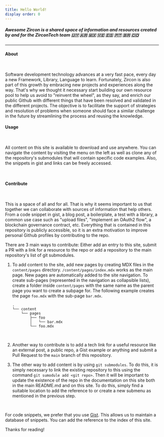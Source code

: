```yaml
---
title: Hello World!
display order: 0
---
```


##### <b>Awesome Zircon</b> is a shared space of information and resources created by and for the ZirconTech team 🇺🇾 🇦🇷 🇲🇽 🇻🇪 🇪🇸 🇵🇹 🇧🇷 🇨🇴

<hr />

#### About
<br />
<p>
Software development technology advances at a very fast pace, every day a new Framework, Library, Language to learn.
Fortunately, Zircon is also part of this growth by embracing new projects and experiences along the way. That's why we thought it necessary
start building our own resource pool to help us avoid to "reinvent the wheel", as they say, and enrich our public Github
with different things that have been resolved and validated in the different projects. The objective is to facilitate the support of strategies and resolution of problems when
someone should face a similar challenge in the future by streamlining the process and reusing the knowledge.
</p>

#### Usage
<br />
<p>
All content on this site is available to download and use anywhere. You can navigate the content by visiting the menu on the left as well as
clone any of the repository's submodules that will contain specific code examples. Also, the snippets in gist and links can be freely accessed.
</p>
<br />

#### Contribute
<br />

This is a space of all and for all. That is why it seems important to us that together we can collaborate with sources of information that help others. From a code snippet in gist,
a blog post, a boilerplate, a test with a library, a common use case such as "upload files", "implement an OAuth2 flow", a blockchain governance contract, etc.
Everything that is contained in this repository is publicly accessible, so it is an extra motivation to improve personal Github profiles by contributing to the repo.

There are 3 main ways to contribute: Either add an entry to this site, submit a PR with a link for a resource to the repo or add a repository to the main repository's list of git submodules.

1.  To add content to the site, add new pages by creating MDX files in the `content/pages` directory. `/content/pages/index.mdx` works as the main page.
    New pages are automatically added to the site navigation. To create sub-pages (represented in the navigation as collapsible lists),
    create a folder inside `content/pages` with the same name as the parent page you want to create a subpage for.
    The following example creates the page `foo.mdx` with the sub-page `bar.mdx`.

    ```text
    .
    └── content
        └── pages
            ├── foo
            │   └── bar.mdx
            └── foo.mdx
    ```
<br />

2.  Another way to contribute is to add a tech link for a useful resource like an external post, a public repo, a Gist example or anything and submit a Pull Request to the `main` branch of this repository.

3.  The other way to add content is by using `git submodules`. To do this, it is simply necessary to link the existing repository to this using the command
    `git sumodule add <git repo>`. Then it will be important to update the existence of the repo in the documentation on this site both in the main README.md and on this site.
    To do this, simply find a suitable location to add the reference to or create a new submenu as mentioned in the previous step.

<br />

For code snippets, we prefer that you use [Gist](https://gist.github.com/). This allows us to maintain a database of snippets. You can add the reference to the index of this site.

Thanks for reading!


